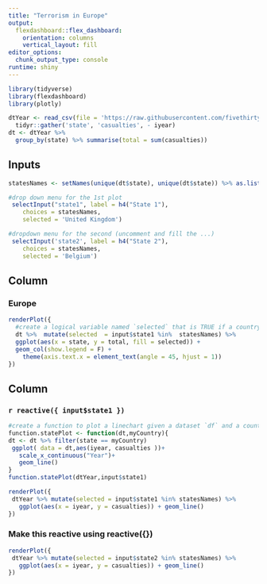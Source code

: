 ```yaml
---
title: "Terrorism in Europe"
output: 
  flexdashboard::flex_dashboard:
    orientation: columns
    vertical_layout: fill
editor_options: 
  chunk_output_type: console
runtime: shiny
---
```


```r
library(tidyverse)
library(flexdashboard)
library(plotly)
```

```r
dtYear <- read_csv(file = 'https://raw.githubusercontent.com/fivethirtyeight/data/master/terrorism/eu_terrorism_fatalities_by_country.csv') %>% 
  tidyr::gather('state', 'casualties', - iyear)
dt <- dtYear %>% 
  group_by(state) %>% summarise(total = sum(casualties))
```

Inputs {.sidebar}
-------------------------------------

```r
statesNames <- setNames(unique(dt$state), unique(dt$state)) %>% as.list()

#drop down menu for the 1st plot
 selectInput("state1", label = h4("State 1"), 
    choices = statesNames, 
    selected = 'United Kingdom')

#dropdown menu for the second (uncomment and fill the ...)
 selectInput('state2', label = h4("State 2"), 
    choices = statesNames, 
    selected = 'Belgium')
```
 


Column {data-width=650}
-----------------------------------------------------------------------

### Europe

```r

renderPlot({
  #create a logical variable named `selected` that is TRUE if a country is selected in either one of the drop-down menus and FALSE otherwise. To extract the selected value use input$selectInputID e.g., input$state1
  dt %>%  mutate(selected  = input$state1 %in%  statesNames) %>% 
  ggplot(aes(x = state, y = total, fill = selected)) +
  geom_col(show.legend = F) +
    theme(axis.text.x = element_text(angle = 45, hjust = 1)) 
})


```

Column {data-width=350}
-----------------------------------------------------------------------

### `r reactive({ input$state1 })`

```r
#create a function to plot a linechart given a dataset `df` and a country name `country`
function.statePlot <- function(dt,myCountry){
dt <- dt %>% filter(state == myCountry)
 ggplot( data = dt,aes(iyear, casualties ))+
   scale_x_continuous("Year")+
   geom_line()
}
function.statePlot(dtYear,input$state1)

renderPlot({
 dtYear %>% mutate(selected = input$state1 %in% statesNames) %>%
   ggplot(aes(x = iyear, y = casualties)) + geom_line()
})
```

### Make this reactive using reactive({})

```r

renderPlot({
 dtYear %>% mutate(selected = input$state2 %in% statesNames) %>%
   ggplot(aes(x = iyear, y = casualties)) + geom_line()
})
```

